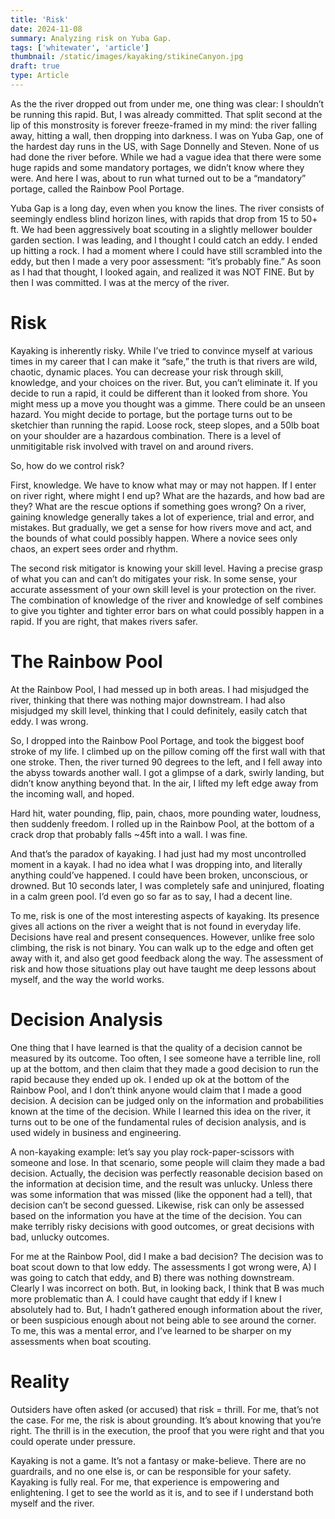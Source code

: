 ```yaml
---
title: 'Risk'
date: 2024-11-08
summary: Analyzing risk on Yuba Gap.
tags: ['whitewater', 'article']
thumbnail: /static/images/kayaking/stikineCanyon.jpg
draft: true
type: Article
---
```


As the the river dropped out from under me, one thing was clear: I shouldn’t be running this rapid. But, I was already committed. That split second at the lip of this monstrosity is forever freeze-framed in my mind: the river falling away, hitting a wall, then dropping into darkness. I was on Yuba Gap, one of the hardest day runs in the US, with Sage Donnelly and Steven. None of us had done the river before. While we had a vague idea that there were some huge rapids and some mandatory portages, we didn’t know where they were. And here I was, about to run what turned out to be a “mandatory” portage, called the Rainbow Pool Portage.

Yuba Gap is a long day, even when you know the lines. The river consists of seemingly endless blind horizon lines, with rapids that drop from 15 to 50+ ft. We had been aggressively boat scouting in a slightly mellower boulder garden section. I was leading, and I thought I could catch an eddy. I ended up hitting a rock. I had a moment where I could have still scrambled into the eddy, but then I made a very poor assessment: “it’s probably fine.” As soon as I had that thought, I looked again, and realized it was NOT FINE. But by then I was committed. I was at the mercy of the river.

# Risk

Kayaking is inherently risky. While I’ve tried to convince myself at various times in my career that I can make it “safe,” the truth is that rivers are wild, chaotic, dynamic places. You can decrease your risk through skill, knowledge, and your choices on the river. But, you can’t eliminate it. If you decide to run a rapid, it could be different than it looked from shore. You might mess up a move you thought was a gimme. There could be an unseen hazard. You might decide to portage, but the portage turns out to be sketchier than running the rapid. Loose rock, steep slopes, and a 50lb boat on your shoulder are a hazardous combination. There is a level of unmitigitable risk involved with travel on and around rivers.

So, how do we control risk?

First, knowledge. We have to know what may or may not happen. If I enter on river right, where might I end up? What are the hazards, and how bad are they? What are the rescue options if something goes wrong? On a river, gaining knowledge generally takes a lot of experience, trial and error, and mistakes. But gradually, we get a sense for how rivers move and act, and the bounds of what could possibly happen. Where a novice sees only chaos, an expert sees order and rhythm.

The second risk mitigator is knowing your skill level. Having a precise grasp of what you can and can’t do mitigates your risk. In some sense, your accurate assessment of your own skill level is your protection on the river. The combination of knowledge of the river and knowledge of self combines to give you tighter and tighter error bars on what could possibly happen in a rapid. If you are right, that makes rivers safer.

# The Rainbow Pool

At the Rainbow Pool, I had messed up in both areas. I had misjudged the river, thinking that there was nothing major downstream. I had also misjudged my skill level, thinking that I could definitely, easily catch that eddy. I was wrong.

So, I dropped into the Rainbow Pool Portage, and took the biggest boof stroke of my life. I climbed up on the pillow coming off the first wall with that one stroke. Then, the river turned 90 degrees to the left, and I fell away into the abyss towards another wall. I got a glimpse of a dark, swirly landing, but didn’t know anything beyond that. In the air, I lifted my left edge away from the incoming wall, and hoped.

Hard hit, water pounding, flip, pain, chaos, more pounding water, loudness, then suddenly freedom. I rolled up in the Rainbow Pool, at the bottom of a crack drop that probably falls ~45ft into a wall. I was fine.

And that’s the paradox of kayaking. I had just had my most uncontrolled moment in a kayak. I had no idea what I was dropping into, and literally anything could’ve happened. I could have been broken, unconscious, or drowned. But 10 seconds later, I was completely safe and uninjured, floating in a calm green pool. I’d even go so far as to say, I had a decent line.

To me, risk is one of the most interesting aspects of kayaking. Its presence gives all actions on the river a weight that is not found in everyday life. Decisions have real and present consequences. However, unlike free solo climbing, the risk is not binary. You can walk up to the edge and often get away with it, and also get good feedback along the way. The assessment of risk and how those situations play out have taught me deep lessons about myself, and the way the world works.

# Decision Analysis

One thing that I have learned is that the quality of a decision cannot be measured by its outcome. Too often, I see someone have a terrible line, roll up at the bottom, and then claim that they made a good decision to run the rapid because they ended up ok. I ended up ok at the bottom of the Rainbow Pool, and I don’t think anyone would claim that I made a good decision. A decision can be judged only on the information and probabilities known at the time of the decision. While I learned this idea on the river, it turns out to be one of the fundamental rules of decision analysis, and is used widely in business and engineering.

A non-kayaking example: let’s say you play rock-paper-scissors with someone and lose. In that scenario, some people will claim they made a bad decision. Actually, the decision was perfectly reasonable decision based on the information at decision time, and the result was unlucky. Unless there was some information that was missed (like the opponent had a tell), that decision can’t be second guessed. Likewise, risk can only be assessed based on the information you have at the time of the decision. You can make terribly risky decisions with good outcomes, or great decisions with bad, unlucky outcomes.

For me at the Rainbow Pool, did I make a bad decision? The decision was to boat scout down to that low eddy. The assessments I got wrong were, A) I was going to catch that eddy, and B) there was nothing downstream. Clearly I was incorrect on both. But, in looking back, I think that B was much more problematic than A. I could have caught that eddy if I knew I absolutely had to. But, I hadn’t gathered enough information about the river, or been suspicious enough about not being able to see around the corner. To me, this was a mental error, and I’ve learned to be sharper on my assessments when boat scouting.

# Reality

Outsiders have often asked (or accused) that risk = thrill. For me, that’s not the case. For me, the risk is about grounding. It’s about knowing that you’re right. The thrill is in the execution, the proof that you were right and that you could operate under pressure.

Kayaking is not a game. It’s not a fantasy or make-believe. There are no guardrails, and no one else is, or can be responsible for your safety. Kayaking is fully real. For me, that experience is empowering and enlightening. I get to see the world as it is, and to see if I understand both myself and the river.
